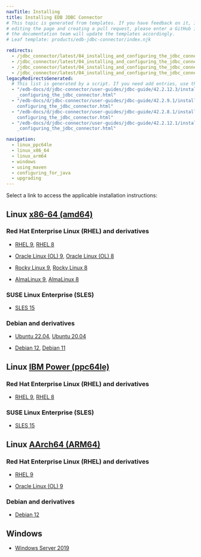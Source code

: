 ```yaml
---
navTitle: Installing
title: Installing EDB JDBC Connector
# This topic is generated from templates. If you have feedback on it, instead of
# editing the page and creating a pull request, please enter a GitHub issue and
# the documentation team will update the templates accordingly.
# Leaf template: products/edb-jdbc-connector/index.njk

redirects:
  - /jdbc_connector/latest/04_installing_and_configuring_the_jdbc_connector/
  - /jdbc_connector/latest/04_installing_and_configuring_the_jdbc_connector/01_installing_the_connector_with_an_rpm_package/
  - /jdbc_connector/latest/04_installing_and_configuring_the_jdbc_connector/01_installing_the_connector_with_an_rpm_package/x86_amd64/04_jdbc42_centos7_x86/
  - /jdbc_connector/latest/04_installing_and_configuring_the_jdbc_connector/01_installing_the_connector_with_an_rpm_package/x86_amd64/08_jdbc42_ubuntu18_deb9_x86/
legacyRedirectsGenerated:
  # This list is generated by a script. If you need add entries, use the `legacyRedirects` key.
  - "/edb-docs/d/jdbc-connector/user-guides/jdbc-guide/42.2.12.3/installing_and\
    _configuring_the_jdbc_connector.html"
  - "/edb-docs/d/jdbc-connector/user-guides/jdbc-guide/42.2.9.1/installing_and_\
    configuring_the_jdbc_connector.html"
  - "/edb-docs/d/jdbc-connector/user-guides/jdbc-guide/42.2.8.1/installing_and_\
    configuring_the_jdbc_connector.html"
  - "/edb-docs/d/jdbc-connector/user-guides/jdbc-guide/42.2.12.1/installing_and\
    _configuring_the_jdbc_connector.html"

navigation:
  - linux_ppc64le
  - linux_x86_64
  - linux_arm64
  - windows
  - using_maven
  - configuring_for_java
  - upgrading
---
```


Select a link to access the applicable installation instructions:

## Linux [x86-64 (amd64)](linux_x86_64)

### Red Hat Enterprise Linux (RHEL) and derivatives

- [RHEL 9](linux_x86_64/jdbc_rhel_9), [RHEL 8](linux_x86_64/jdbc_rhel_8)

- [Oracle Linux (OL) 9](linux_x86_64/jdbc_rhel_9), [Oracle Linux (OL) 8](linux_x86_64/jdbc_rhel_8)

- [Rocky Linux 9](linux_x86_64/jdbc_other_linux_9), [Rocky Linux 8](linux_x86_64/jdbc_other_linux_8)

- [AlmaLinux 9](linux_x86_64/jdbc_other_linux_9), [AlmaLinux 8](linux_x86_64/jdbc_other_linux_8)

### SUSE Linux Enterprise (SLES)

- [SLES 15](linux_x86_64/jdbc_sles_15)

### Debian and derivatives

- [Ubuntu 22.04](linux_x86_64/jdbc_ubuntu_22), [Ubuntu 20.04](linux_x86_64/jdbc_ubuntu_20)

- [Debian 12](linux_x86_64/jdbc_debian_12), [Debian 11](linux_x86_64/jdbc_debian_11)

## Linux [IBM Power (ppc64le)](linux_ppc64le)

### Red Hat Enterprise Linux (RHEL) and derivatives

- [RHEL 9](linux_ppc64le/jdbc_rhel_9), [RHEL 8](linux_ppc64le/jdbc_rhel_8)

### SUSE Linux Enterprise (SLES)

- [SLES 15](linux_ppc64le/jdbc_sles_15)

## Linux [AArch64 (ARM64)](linux_arm64)

### Red Hat Enterprise Linux (RHEL) and derivatives

- [RHEL 9](linux_arm64/jdbc_rhel_9)

- [Oracle Linux (OL) 9](linux_arm64/jdbc_rhel_9)

### Debian and derivatives

- [Debian 12](linux_arm64/jdbc_debian_12)

## Windows

- [Windows Server 2019](windows)
